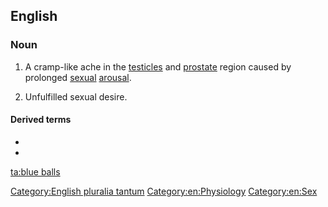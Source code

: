 {{also|blue-balls}}
==English==

===Noun===
{{wikipedia}}
{{en-plural noun}}

# {{lb|en|slang}} A cramp-like ache in the [[testicle]]s and [[prostate]] region caused by prolonged [[sexual]] [[arousal]].
# {{lb|en|figuratively}} Unfulfilled sexual desire.

====Derived terms====
* {{l|en|blue-ball}}
* {{l|en|blue-baller}}

[[Category:English pluralia tantum]]
[[Category:en:Physiology]]
[[Category:en:Sex]]

[[ta:blue balls]]